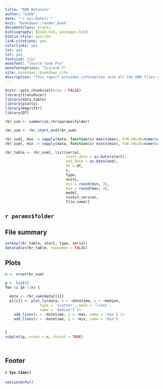 ```yaml
--- 
title: "RBR Datasets"
author: "G360"
date: "`r Sys.Date()`"
knit: "bookdown::render_book"
documentclass: krantz
bibliography: [book.bib, packages.bib]
biblio-style: apalike
link-citations: yes
colorlinks: yes
lot: yes
lof: yes
fontsize: 12pt
monofont: "Source Code Pro"
monofontoptions: "Scale=0.7"
site: bookdown::bookdown_site
description: "This report provides information into all the RBR files collected for the G360 research group."
---
```


```r

knitr::opts_chunk$set(echo = FALSE)
library(transducer)
library(data.table)
library(plotly)
library(magrittr)
library(DT)

rbr_sum <- summarize_rbr(params$folder)

rbr_sum <- rbr_start_end(rbr_sum)

rbr_sum[, max := vapply(data, function(x) max(x$max), FUN.VALUE=numeric(1))]
rbr_sum[, min := vapply(data, function(x) min(x$min), FUN.VALUE=numeric(1))]

rbr_table <- rbr_sum[, list(serial,
                            start_date = as.Date(start),
                            end_date = as.Date(end),
                            dt = dt,
                            n, 
                            type,
                            units,
                            min = round(min, 3),
                            max = round(max, 3),
                            model,
                            ruskin_version,
                            file_name)]


```

## `r params$folder`

## File summary
```r

setkey(rbr_table, start, type, serial)
datatable(rbr_table, rownames = FALSE)

```



## Plots
```r


n <- nrow(rbr_sum)

p <- list()
for (i in 1:n) {
  
  data <- rbr_sum$data[[i]]
  p[[i]] <- plot_ly(data, x = ~datetime, y = ~median,
                type = 'scatter', mode = 'lines', 
                name = 'median') |>
    add_lines(x = ~datetime, y = ~max, name = 'max') |>
    add_lines(x = ~datetime, y = ~min, name = 'min')
  
  
}
subplot(p, nrows = n, shareX = TRUE)

  
```


## Footer

#### `r Sys.time()`

```r
sessionInfo()
```

<!--chapter:end:summary.Rmd-->

